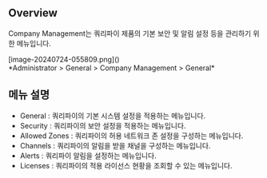 ## Overview
Company Management는 쿼리파이 제품의 기본 보안 및 알림 설정 등을 관리하기 위한 메뉴입니다.

<p align="center">
<div>[image-20240724-055809.png]()</div>
*Administrator &gt; General &gt; Company Management &gt; General*
</p>

## 메뉴 설명
* General : 쿼리파이의 기본 시스템 설정을 적용하는 메뉴입니다.
* Security : 쿼리파이의 보안 설정을 적용하는 메뉴입니다.
* Allowed Zones : 쿼리파이의 허용 네트워크 존 설정을 구성하는 메뉴입니다.
* Channels : 쿼리파이의 알림을 받을 채널을 구성하는 메뉴입니다.
* Alerts : 쿼리파이 알림을 설정하는 메뉴입니다.
* Licenses : 쿼리파이의 적용 라이선스 현황을 조회할 수 있는 메뉴입니다.
